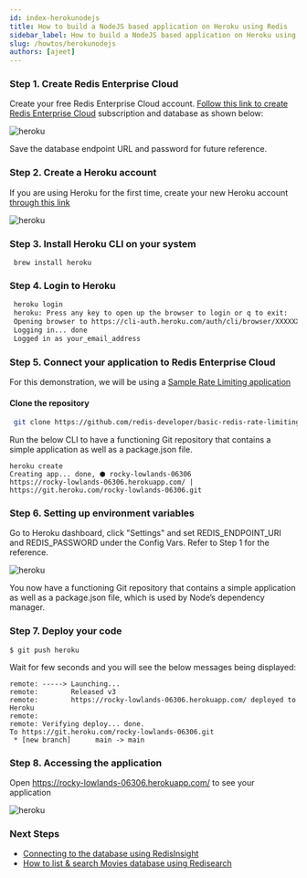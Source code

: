 ```yaml
---
id: index-herokunodejs
title: How to build a NodeJS based application on Heroku using Redis
sidebar_label: How to build a NodeJS based application on Heroku using Redis
slug: /howtos/herokunodejs
authors: [ajeet]
---
```



<Authors frontMatter={frontMatter} />

### Step 1. Create Redis Enterprise Cloud

Create your free Redis Enterprise Cloud account. [Follow this link to create Redis Enterprise Cloud](/create/rediscloud) subscription and database as shown below:

![heroku](rediscloud.png)

Save the database endpoint URL and password for future reference.

### Step 2. Create a Heroku account

If you are using Heroku for the first time, create your new Heroku account [through this link](https://signup.heroku.com/login)

![heroku](create_heroku.png)

### Step 3. Install Heroku CLI on your system

```macos
 brew install heroku
```

### Step 4. Login to Heroku

```bash
 heroku login
 heroku: Press any key to open up the browser to login or q to exit:
 Opening browser to https://cli-auth.heroku.com/auth/cli/browser/XXXXXXXXXXA
 Logging in... done
 Logged in as your_email_address
```

### Step 5. Connect your application to Redis Enterprise Cloud

For this demonstration, we will be using a [Sample Rate Limiting application](https://github.com/redis-developer/basic-rate-limiting-demo-nodejs)

#### Clone the repository

```bash
 git clone https://github.com/redis-developer/basic-redis-rate-limiting-demo-nodejs
```

Run the below CLI to have a functioning Git repository that contains a simple application as well as a package.json file.

```
heroku create
Creating app... done, ⬢ rocky-lowlands-06306
https://rocky-lowlands-06306.herokuapp.com/ | https://git.heroku.com/rocky-lowlands-06306.git
```

### Step 6. Setting up environment variables

Go to Heroku dashboard, click "Settings" and set REDIS_ENDPOINT_URI and REDIS_PASSWORD under the Config Vars.
Refer to Step 1 for the reference.

![heroku](heroku_app1_env.png)

You now have a functioning Git repository that contains a simple application as well as a package.json file, which is used by Node’s dependency manager.

### Step 7. Deploy your code

```
$ git push heroku
```

Wait for few seconds and you will see the below messages being displayed:

```
remote: -----> Launching...
remote:        Released v3
remote:        https://rocky-lowlands-06306.herokuapp.com/ deployed to Heroku
remote:
remote: Verifying deploy... done.
To https://git.heroku.com/rocky-lowlands-06306.git
 * [new branch]      main -> main

```

### Step 8. Accessing the application

Open https://rocky-lowlands-06306.herokuapp.com/ to see your application

![heroku](heroku_ratelimiter.png)

### Next Steps

- [Connecting to the database using RedisInsight](/explore/redisinsight/)
- [How to list & search Movies database using Redisearch](/howtos/moviesdatabase/getting-started/)
